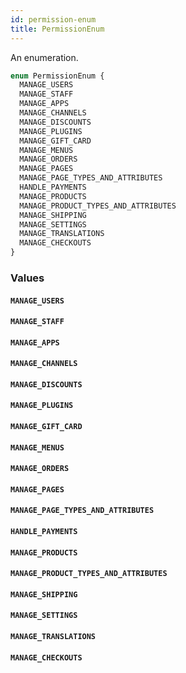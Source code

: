 ```yaml
---
id: permission-enum
title: PermissionEnum
---
```


An enumeration.

```graphql
enum PermissionEnum {
  MANAGE_USERS
  MANAGE_STAFF
  MANAGE_APPS
  MANAGE_CHANNELS
  MANAGE_DISCOUNTS
  MANAGE_PLUGINS
  MANAGE_GIFT_CARD
  MANAGE_MENUS
  MANAGE_ORDERS
  MANAGE_PAGES
  MANAGE_PAGE_TYPES_AND_ATTRIBUTES
  HANDLE_PAYMENTS
  MANAGE_PRODUCTS
  MANAGE_PRODUCT_TYPES_AND_ATTRIBUTES
  MANAGE_SHIPPING
  MANAGE_SETTINGS
  MANAGE_TRANSLATIONS
  MANAGE_CHECKOUTS
}
```

### Values

#### `MANAGE_USERS`

#### `MANAGE_STAFF`

#### `MANAGE_APPS`

#### `MANAGE_CHANNELS`

#### `MANAGE_DISCOUNTS`

#### `MANAGE_PLUGINS`

#### `MANAGE_GIFT_CARD`

#### `MANAGE_MENUS`

#### `MANAGE_ORDERS`

#### `MANAGE_PAGES`

#### `MANAGE_PAGE_TYPES_AND_ATTRIBUTES`

#### `HANDLE_PAYMENTS`

#### `MANAGE_PRODUCTS`

#### `MANAGE_PRODUCT_TYPES_AND_ATTRIBUTES`

#### `MANAGE_SHIPPING`

#### `MANAGE_SETTINGS`

#### `MANAGE_TRANSLATIONS`

#### `MANAGE_CHECKOUTS`

